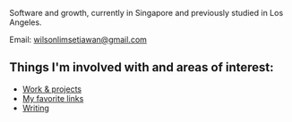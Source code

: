 
<NameTransition />

Software and growth, currently in Singapore and previously studied in Los Angeles.

Email: [wilsonlimsetiawan@gmail.com](mailto:wilsonlimsetiawan@gmail.com)

## Things I'm involved with and areas of interest:

- [Work & projects](/work)
- [My favorite links](/favlinks)
- [Writing](/writing)
